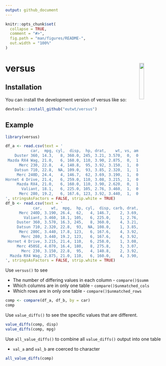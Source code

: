 ```yaml
---
output: github_document
---
```


<!-- README.md is generated from README.Rmd. Please edit that file -->

```r
knitr::opts_chunk$set(
  collapse = TRUE,
  comment = "#>",
  fig.path = "man/figures/README-",
  out.width = "100%"
)
```

# versus <img id="logo" src="man/figures/logo.png" align="right" width="17%" height="17%" />

<!-- badges: start -->
<!-- badges: end -->

## Installation

You can install the development version of versus like so:

``` r 
devtools::install_github("eutwt/versus")
```

## Example

```r
library(versus)

df_a <- read.csv(text = '
           car,  mpg, cyl,  disp,  hp, drat,    wt, vs, am
    Duster 360, 14.3,   8, 360.0, 245, 3.21, 3.570,  0,  0
 Mazda RX4 Wag, 21.0,   6, 160.0, 110, 3.90, 2.875,  0,  1
      Merc 230, 22.8,   4, 140.8,  95, 3.92, 3.150,  1,  0
    Datsun 710, 22.8,  NA, 109.0,  93, 3.85, 2.320,  1,  1
     Merc 240D, 24.4,   4, 146.7,  62, 3.69, 3.190,  1,  0
Hornet 4 Drive, 21.4,   6, 259.0, 110, 3.08, 3.215,  1,  0
     Mazda RX4, 21.0,   6, 160.0, 110, 3.90, 2.620,  0,  1
       Valiant, 18.1,   6, 225.0, 105, 2.76, 3.460,  1,  0
      Merc 280, 19.2,   6, 167.6, 123, 3.92, 3.440,  1,  0
', stringsAsFactors = FALSE, strip.white = TRUE)
df_b <- read.csv(text = '
            car,    wt,  mpg,  hp, cyl,  disp, carb, drat, vs
      Merc 240D, 3.190, 26.4,  62,   4, 146.7,    2, 3.69,  1
        Valiant, 3.460, 18.1, 105,   6, 225.0,    1, 2.76,  1
     Duster 360, 3.570, 16.3, 245,   8, 360.0,    4, 3.21,  0
     Datsun 710, 2.320, 22.8,  93,  NA, 108.0,    1, 3.85,  1
      Merc 280C, 3.440, 17.8, 123,   6, 167.6,    4, 3.92,  1
       Merc 280, 3.440, 19.2, 123,   6, 167.6,    4, 3.92,  1
 Hornet 4 Drive, 3.215, 21.4, 110,   6, 258.0,    1, 3.08,  1
     Merc 450SE, 4.070, 16.4, 180,   8, 275.8,    3, 3.07,  0
       Merc 230, 3.150, 22.8,  95,   4, 140.8,    2, 3.92,  1
  Mazda RX4 Wag, 2.875, 21.0, 110,   6, 160.0,    4, 3.90,  0
', stringsAsFactors = FALSE, strip.white = TRUE)
```

Use `versus()` to see 

* The number of differing values in each column - `compare()$summ`
* Which columns are in only one table - `compare()$unmatched_cols`
* Which rows are in only one table - `compare()$unmatched_rows`
```r
comp <- compare(df_a, df_b, by = car)
comp
```

Use `value_diffs()` to see the specific values that are different.

```r
value_diffs(comp, disp)
value_diffs(comp, mpg)
```

Use `all_value_diffs()` to combine all `value_diffs()` output into one table 

* `val_a` and `val_b` are coerced to character
```r
all_value_diffs(comp)
```

